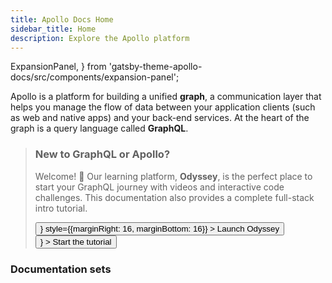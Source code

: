 ```yaml
---
title: Apollo Docs Home
sidebar_title: Home
description: Explore the Apollo platform
---
```


  ExpansionPanel,
} from 'gatsby-theme-apollo-docs/src/components/expansion-panel';

Apollo is a platform for building a unified **graph**, a communication layer that helps you manage the flow of data between your application clients (such as web and native apps) and your back-end services. At the heart of the graph is a query language called **GraphQL**.

<blockquote>

### New to GraphQL or Apollo?

Welcome! 👋 Our learning platform, **Odyssey**, is the perfect place to start your GraphQL journey with videos and interactive code challenges. This documentation also provides a complete full-stack intro tutorial.

<p>
  <Button
    color={colors.primary}
    as={<Link to="https://odyssey.apollographql.com/?utm_source=apollo_docs&utm_medium=referral" />}
    style={{marginRight: 16, marginBottom: 16}}
  >
    Launch Odyssey
  </Button>
  <Button
    as={<Link to="/tutorial/introduction" />}
  >
    Start the tutorial
  </Button>
</p>

</blockquote>

### Documentation sets

<DocsetMenu />
